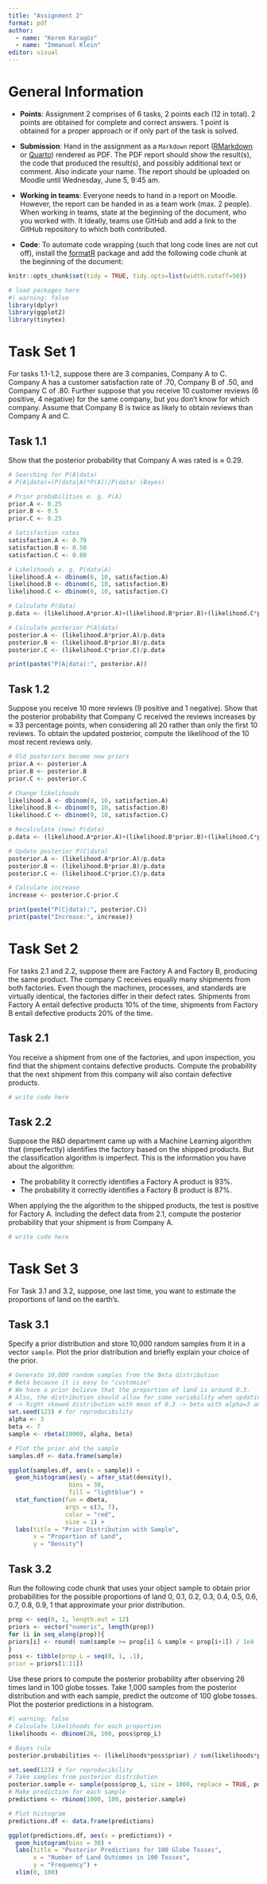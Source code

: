 ```yaml
---
title: "Assignment 2"
format: pdf
author:
  - name: "Kerem Karagöz"
  - name: "Immanuel Klein"
editor: visual
---
```


# General Information

-   **Points**: Assignment 2 comprises of 6 tasks, 2 points each (12 in total). 2 points are obtained for complete and correct answers. 1 point is obtained for a proper approach or if only part of the task is solved.

-   **Submission**: Hand in the assignment as a `Markdown` report ([RMarkdown](https://rmarkdown.rstudio.com/lesson-15.html) or [Quarto](https://rstudio.github.io/cheatsheets/html/quarto.html)) rendered as PDF. The PDF report should show the result(s), the code that produced the result(s), and possibly additional text or comment. Also indicate your name. The report should be uploaded on Moodle until Wednesday, June 5, 9:45 am.

-   **Working in teams**: Everyone needs to hand in a report on Moodle. However, the report can be handed in as a team work (max. 2 people). When working in teams, state at the beginning of the document, who you worked with. It Ideally, teams use GitHub and add a link to the GitHub repository to which both contributed.

-   **Code**: To automate code wrapping (such that long code lines are not cut off), install the [formatR](https://bookdown.org/yihui/rmarkdown-cookbook/opts-tidy.html) package and add the following code chunk at the beginning of the document:

```r
knitr::opts_chunk$set(tidy = TRUE, tidy.opts=list(width.cutoff=50))
```

\newpage

```r
# load packages here
#| warning: false
library(dplyr)
library(ggplot2)
library(tinytex)
```

# Task Set 1

For tasks 1.1-1.2, suppose there are 3 companies, Company A to C. Company A has a customer satisfaction rate of .70, Company B of .50, and Company C of .80. Further suppose that you receive 10 customer reviews (6 positive, 4 negative) for the same company, but you don’t know for which company. Assume that Company B is twice as likely to obtain reviews than Company A and C.

## Task 1.1

Show that the posterior probability that Company A was rated is $\approx$ 0.29.

```r
# Searching for P(A|data)
# P(A|data)=(P(data|A)*P(A))/P(data) (Bayes)

# Prior probabilities e. g. P(A)
prior.A <- 0.25
prior.B <- 0.5
prior.C <- 0.25

# Satisfaction rates
satisfaction.A <- 0.70
satisfaction.B <- 0.50
satisfaction.C <- 0.80

# Likelihoods e. g. P(data|A)
likelihood.A <- dbinom(6, 10, satisfaction.A)
likelihood.B <- dbinom(6, 10, satisfaction.B)
likelihood.C <- dbinom(6, 10, satisfaction.C)

# Calculate P(data)
p.data <- (likelihood.A*prior.A)+(likelihood.B*prior.B)+(likelihood.C*prior.C)

# Calculate posterior P(A|data)
posterior.A <- (likelihood.A*prior.A)/p.data
posterior.B <- (likelihood.B*prior.B)/p.data
posterior.C <- (likelihood.C*prior.C)/p.data

print(paste("P(A|data):", posterior.A))
```

## Task 1.2

Suppose you receive 10 more reviews (9 positive and 1 negative). Show that the posterior probability that Company C received the reviews increases by $\approx$ 33 percentage points, when considering all 20 rather than only the first 10 reviews. To obtain the updated posterior, compute the likelihood of the 10 most recent reviews only.

```r
# Old posteriors become new priors
prior.A <- posterior.A
prior.B <- posterior.B
prior.C <- posterior.C

# Change likelihoods
likelihood.A <- dbinom(9, 10, satisfaction.A)
likelihood.B <- dbinom(9, 10, satisfaction.B)
likelihood.C <- dbinom(9, 10, satisfaction.C)

# Recalculate (new) P(data)
p.data <- (likelihood.A*prior.A)+(likelihood.B*prior.B)+(likelihood.C*prior.C)

# Update posterior P(C|data)
posterior.A <- (likelihood.A*prior.A)/p.data
posterior.B <- (likelihood.B*prior.B)/p.data
posterior.C <- (likelihood.C*prior.C)/p.data

# Calculate increase
increase <- posterior.C-prior.C

print(paste("P(C|data):", posterior.C))
print(paste("Increase:", increase))
```

\newpage

# Task Set 2

For tasks 2.1 and 2.2, suppose there are Factory A and Factory B, producing the same product. The company C receives equally many shipments from both factories. Even though the machines, processes, and standards are virtually identical, the factories differ in their defect rates. Shipments from Factory A entail defective products 10% of the time, shipments from Factory B entail defective products 20% of the time.

## Task 2.1

You receive a shipment from one of the factories, and upon inspection, you find that the shipment contains defective products. Compute the probability that the next shipment from this company will also contain defective products.

```r
# write code here
```

## Task 2.2

Suppose the R&D department came up with a Machine Learning algorithm that (imperfectly) identifies the factory based on the shipped products. But the classification algorithm is imperfect. This is the information you have about the algorithm:

-   The probability it correctly identifies a Factory A product is 93%.
-   The probability it correctly identifies a Factory B product is 87%.

When applying the the algorithm to the shipped products, the test is positive for Factory A. Including the defect data from 2.1, compute the posterior probability that your shipment is from Company A.

```r
# write code here
```

\newpage

# Task Set 3

For Task 3.1 and 3.2, suppose, one last time, you want to estimate the proportions of land on the earth’s.

## Task 3.1

Specify a prior distribution and store 10,000 random samples from it in a vector `sample`. Plot the prior distribution and briefly explain your choice of the prior.

```r
# Generate 10,000 random samples from the Beta distribution
# Beta because it is easy to "customize"
# We have a prior believe that the proportion of land is around 0.3.
# Also, the distribution should allow for some variability when updating
# -> Right skewed distribution with mean of 0.3 -> beta with alpha=3 and beta=7
set.seed(123) # for reproducibility
alpha <- 3
beta <- 7
sample <- rbeta(10000, alpha, beta)

# Plot the prior and the sample
samples.df <- data.frame(sample)

ggplot(samples.df, aes(x = sample)) +
  geom_histogram(aes(y = after_stat(density)), 
                 bins = 30, 
                 fill = "lightblue") +
  stat_function(fun = dbeta, 
                args = c(3, 7), 
                color = "red",
                size = 1) +
  labs(title = "Prior Distribution with Sample",
       x = "Proportion of Land",
       y = "Density")
```

## Task 3.2

Run the following code chunk that uses your object sample to obtain prior probabilities for the possible proportions of land 0, 0.1, 0.2, 0.3, 0.4, 0.5, 0.6, 0.7, 0.8, 0.9, 1 that approximate your prior distribution.

```r
prop <- seq(0, 1, length.out = 12)
priors <- vector("numeric", length(prop))
for (i in seq_along(prop)){
priors[i] <- round( sum(sample >= prop[i] & sample < prop[i+1]) / 1e4 , 2)
}
poss <- tibble(prop_L = seq(0, 1, .1),
prior = priors[1:11])
```

Use these priors to compute the posterior probability after observing 26 times land in 100 globe tosses. Take 1,000 samples from the posterior distribution and with each sample, predict the outcome of 100 globe tosses. Plot the posterior predictions in a histogram.

```r
#| warning: false
# Calculate likelihoods for each proportion
likelihoods <- dbinom(26, 100, poss$prop_L)

# Bayes rule
posterior.probabilities <- (likelihoods*poss$prior) / sum(likelihoods*poss$prior)

set.seed(123) # for reproducibility
# Take samples from posterior distribution
posterior.sample <- sample(poss$prop_L, size = 1000, replace = TRUE, posterior.probabilities)
# Make prediction for each sample
predictions <- rbinom(1000, 100, posterior.sample)

# Plot histogram
predictions.df <- data.frame(predictions)

ggplot(predictions.df, aes(x = predictions)) +
  geom_histogram(bins = 30) +
  labs(title = "Posterior Predictions for 100 Globe Tosses",
       x = "Number of Land Outcomes in 100 Tosses",
       y = "Frequency") + 
  xlim(0, 100)
```
